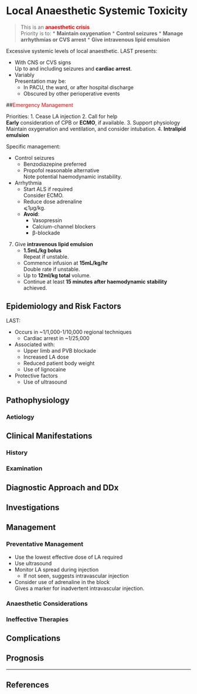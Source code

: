 # Local Anaesthetic Systemic Toxicity


> This is an <span style="color:red">**anaesthetic crisis**</span>  
> Priority is to:
>* **Maintain oxygenation**
>* **Control seizures**
>* **Manage arrhythmias or CVS arrest**
>* **Give intravenous lipid emulsion**


Excessive systemic levels of local anaesthetic. LAST presents:

* With CNS or CVS signs  
Up to and including seizures and **cardiac arrest**.
* Variably  
Presentation may be:
	* In PACU, the ward, or after hospital discharge
	* Obscured by other perioperative events

##<span style="color:red">Emergency Management</span>

Priorities:
1. Cease LA injection
2. Call for help  
**Early** consideration of CPB or **ECMO**, if available.
3. Support physiology  
Maintain oxygenation and ventilation, and consider intubation.
4. **Intralipid emulsion**


Specific management:

* Control seizures  
	* Benzodiazepine preferred
	* Propofol reasonable alternative  
	Note potential haemodynamic instability.
* Arrhythmia
	* Start ALS if required  
	Consider ECMO.
	* Reduce dose adrenaline  
	⩽1μg/kg.
	* **Avoid**:
		* Vasopressin
		* Calcium-channel blockers
		* β-blockade
7. Give **intravenous lipid emulsion**
	* **1.5mL/kg bolus**  
	Repeat if unstable.
	* Commence infusion at **15mL/kg/hr**  
	Double rate if unstable.
	* Up to **12ml/kg total** volume.
	* Continue at least **15 minutes after haemodynamic stability** achieved.


## Epidemiology and Risk Factors

LAST:

* Occurs in ~1/1,000-1/10,000 regional techniques
	* Cardiac arrest in ~1/25,000
* Associated with:
	* Upper limb and PVB blockade
	* Increased LA dose
	* Reduced patient body weight
	* Use of lignocaine
* Protective factors
	* Use of ultrasound


## Pathophysiology

### Aetiology

## Clinical Manifestations

### History

### Examination

## Diagnostic Approach and DDx

## Investigations

## Management

### Preventative Management

* Use the lowest effective dose of LA required
* Use ultrasound
* Monitor LA spread during injection
	* If not seen, suggests intravascular injection
* Consider use of adrenaline in the block  
Gives a marker for inadvertent intravascular injection.



### Anaesthetic Considerations

### Ineffective Therapies

## Complications

## Prognosis


---

## References


